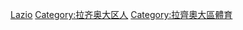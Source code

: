 [[Category:義大利各大區運動員|Lazio]]
[[Category:拉齐奥大区人|Category:拉齐奥大区人]]
[[Category:拉齊奧大區體育|Category:拉齊奧大區體育]]